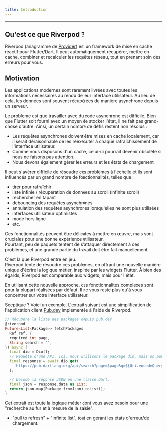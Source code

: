 ```yaml
---
title: Introduction
---
```


---

## Qu'est ce que Riverpod ?

Riverpod (anagramme de [Provider](https://pub.dev/packages/provider)) est un
framework de mise en cache réactif pour Flutter/Dart. Il peut automatiquement
récupérer, mettre en cache, combiner et recalculer les requêtes réseau, tout 
en prenant soin des erreurs pour vous.

## Motivation

Les applications modernes sont rarement livrées avec toutes les informations
nécessaires au rendu de leur interface utilisateur. Au lieu de cela, les données
sont souvent récupérées de manière asynchrone depuis un serveur.

Le problème est que travailler avec du code asynchrone est difficile.
Bien que Flutter soit fourni avec un moyen de stocker l'état, il ne fait 
pas grand-chose d'autre. Ainsi, un certain nombre de défis restent non résolus :

- Les requêtes asynchrones doivent être mises en cache localement, car il serait 
déraisonnable de les réexécuter à chaque rafraîchissement de l'interface utilisateur.
- Comme nous disposons d'un cache, celui-ci pourrait devenir obsolète si nous ne 
faisons pas attention.
- Nous devons également gérer les erreurs et les états de chargement

Il peut s'avérer difficile de résoudre ces problèmes à l'échelle et ils sont 
influencés par un grand nombre de fonctionnalités, telles que :

- tirer pour rafraîchir
- liste infinie / récupération de données au scroll (infinite scroll)
- rechercher en tapant
- debouncing des requêtes asynchrones
- annulation des requêtes asynchrones lorsqu'elles ne sont plus utilisées
- interfaces utilisateur optimistes
- mode hors ligne
- etc.

Ces fonctionnalités peuvent être délicates à mettre en œuvre, mais sont cruciales pour 
une bonne expérience utilisateur.  
Pourtant, peu de paquets tentent de s'attaquer directement à ces problèmes, et une grande 
partie du travail doit être fait manuellement.

C'est là que Riverpod entre en jeu.  
Riverpod tente de résoudre ces problèmes, en offrant une nouvelle manière unique d'écrire 
la logique métier, inspirée par les widgets Flutter.
À bien des égards, Riverpod est comparable aux widgets, mais pour l'état.

En utilisant cette nouvelle approche, ces fonctionnalités complexes sont pour la plupart réalisées par défaut.
Il ne vous reste plus qu'à vous concentrer sur votre interface utilisateur.

Sceptique ? Voici un exemple. L'extrait suivant est une simplification de l'application client [Pub.dev](https://github.com/rrousselGit/riverpod/tree/master/examples/pub)
implémentée à l'aide de Riverpod.

```dart
// Récupère la liste des packages depuis pub.dev
@riverpod
Future<List<Package>> fetchPackages(
  Ref ref, {
  required int page,
  String search = '',
}) async {
  final dio = Dio();
  // Requête d'une API. Ici, nous utilisons le package dio, mais on pourrait utiliser n'importe quoi d'autre.
  final response = await dio.get(
    'https://pub.dartlang.org/api/search?page=$page&q=${Uri.encodeQueryComponent(search)}',
  );

  // Decode la réponse JSON en une classe Dart.
  final json = response.data as List;
  return json.map(Package.fromJson).toList();
}
```

Cet extrait est toute la logique métier dont vous avez besoin pour une 
"recherche au fur et à mesure de la saisie".
+ "pull to refresh" + "infinite list", tout en gérant les états d'erreur/de chargement.
